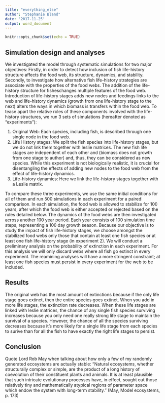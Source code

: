 ```yaml
---
title: "everything_else"
author: "Stephanie Bland"
date: '2017-11-25'
output: word_document
---
```


```r
knitr::opts_chunk$set(echo = TRUE)
```

## Simulation design and analyses

We investigated the model through systematic simulations for two major objectives: Firstly, in order to detect how inclusion of fish life-history structure affects the food web, its structure, dynamics, and stability. Secondly, to investigate how alternative fish life-history strategies are associate with the properties of the food webs. The addition of the  life-history structure for fisheschanges multiple features of the food web. Introduction of life-history stages adds new nodes and feedings links to the web and life-history dynamics (growth from one life-history stage to the next) alters the ways in which biomass is transfers within the food web. To tease apart the relative roles of these components involved with the life-history structures,  we run 3 sets of simulations (hereafter denoted as "experiments"):

1.	Original Web: Each species, including fish, is described through one single node in the food web. 
2.	Life History stages: We split the fish species into life-history stages, but we do not  link them together with leslie matrices. The new fish life stages are independent of each other and (biomass does not growth from one stage to author) and,  thus, they can be considered as new species. While this experiment is not biologically realistic, it is crucial for disentangling the effects of adding new nodes to the food web from the effect of life-history dynamics. 
3.	Life-history dynamics: Here we link the life-history stages together with a Leslie matrix.  

To compare these three experiments, we use the same initial conditions for all of them and run 500 simulations in each experiment for a paired comparison.  In each simulation, the food web is allowed to stabilize for 100 years, after which the food web is either accepted or rejected based on the rules detailed below. The dynamics of the food webs are then investigated across another 100 year period. Each year consists of 100 simulation time steps, representing a 100 day growth season. 
Because our objective is to study the impact of fish life-history stages, we choose amongst the stabilized food webs only those that contain at least one fish species or at least one fish life-history stage (in experiment 2). 
We will conduct a preliminary analysis on the probability of extinction in each experiment. For this analysis we will only discard webs where all fish go extinct in every experiment. The reamining analyses will have a more stringent constraint; at least one fish species must persist in every experiment for the web to be included.


## Results

The original web has the most amount of extinctions because if the only life stage goes extinct, then the entire species goes extinct. When you add in more life stages, the extinction rate decreases. When these life stages are linked with leslie matrices, the chance of any single fish species surviving increases because you only need one really strong life stage to maintain the survival of a species. However, the chance of all the species surviving decreases because it's more likely for a single life stage from each species to surive than for all the fish to have exactly the right life stages to persist.

## Conclusion

Quote Lord Rob May when talking about how only a few of my randomly generated ecosystems are actually stable: "Natural ecosystems, whether structurally complex or simple, are the product of  a long history of coevolution of their constituent plants and animals. It is at least plausible that such intricate evolutionary processes have, in effect, sought out those relatively tiny and mathematically atypical regions of parameter space which endow the system with long-term stability." (May, Model ecosystems, p. 173)





